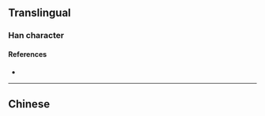 {{also|倆}}
{{character info}}
==Translingual==

===Han character===
{{Han char|rn=9|rad=人|as=07|sn=9|four=|canj=OMOB|ids=⿰亻两}}

====References====
* {{Han ref|kx=0106.041|hdz=10158.030|uh=4FE9|ud=20457}}

----

==Chinese==
{{zh-see|倆}}